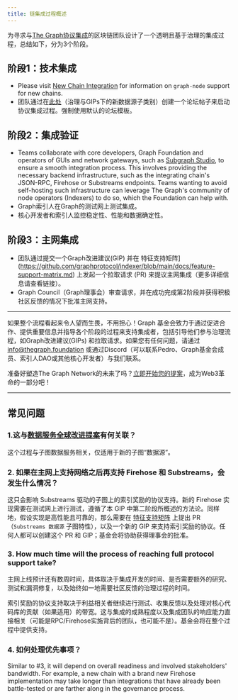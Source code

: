 ```yaml
---
title: 链集成过程概述
---
```


为寻求与[The Graph协议集成](https://forum.thegraph.com/t/gip-0057-chain-integration-process/4468)的区块链团队设计了一个透明且基于治理的集成过程，总结如下，分为3个阶段。

## 阶段1：技术集成

- Please visit [New Chain Integration](/indexing/new-chain-integration/) for information on `graph-node` support for new chains.
- 团队通过在[此处](https://forum.thegraph.com/c/governance-gips/new-chain-support/71)（治理与GIPs下的新数据源子类别）创建一个论坛帖子来启动协议集成过程。强制使用默认的论坛模板。

## 阶段2：集成验证

- Teams collaborate with core developers, Graph Foundation and operators of GUIs and network gateways, such as [Subgraph Studio](https://thegraph.com/studio/), to ensure a smooth integration process. This involves providing the necessary backend infrastructure, such as the integrating chain's JSON-RPC, Firehose or Substreams endpoints. Teams wanting to avoid self-hosting such infrastructure can leverage The Graph's community of node operators (Indexers) to do so, which the Foundation can help with.
- Graph索引人在Graph的测试网上测试集成。
- 核心开发者和索引人监控稳定性、性能和数据确定性。

## 阶段3：主网集成

- 团队通过提交一个Graph改进建议(GIP) 并在 特征支持矩阵](https://github.com/graphprotocol/indexer/blob/main/docs/feature-support-matrix.md) 上发起一个拉取请求 (PR) 来提议主网集成（更多详细信息请查看链接）。
- Graph Council（Graph理事会）审查请求，并在成功完成第2阶段并获得积极社区反馈的情况下批准主网支持。

---

如果整个流程看起来令人望而生畏，不用担心！Graph 基金会致力于通过促进合作、提供重要信息并指导各个阶段的过程来支持集成者，包括引导他们参与治理流程，如Graph改进建议(GIPs) 和拉取请求。如果您有任何问题，请通过 [info@thegraph.foundation](mailto:info@thegraph.foundation) 或通过Discord（可以联系Pedro、Graph基金会成员、索引人DAO或其他核心开发者）与我们联系。

准备好塑造The Graph Network的未来了吗？[立即开始您的提案](https://github.com/graphprotocol/graph-improvement-proposals/blob/main/gips/0057-chain-integration-process.md)，成为Web3革命的一部分吧！

---

## 常见问题

### 1.这与[数据服务全球改进提案](https://forum.thegraph.com/t/gip-0042-a-world-of-data-services/3761)有何关联？

这个过程与子图数据服务相关，仅适用于新的子图“数据源”。

### 2. 如果在主网上支持网络之后再支持 Firehose 和 Substreams，会发生什么情况？

这只会影响 Substreams 驱动的子图上的索引奖励的协议支持。新的 Firehose 实现需要在测试网上进行测试，遵循了本 GIP 中第二阶段所概述的方法论。同样地，假设实现是高性能且可靠的，那么需要在 [特征支持矩阵](https://github.com/graphprotocol/indexer/blob/main/docs/feature-support-matrix.md) 上提出 PR（`Substreams 数据源` 子图特性），以及一个新的 GIP 来支持索引奖励的协议。任何人都可以创建这个 PR 和 GIP；基金会将协助获得理事会的批准。

### 3. How much time will the process of reaching full protocol support take?

主网上线预计还有数周时间，具体取决于集成开发的时间、是否需要额外的研究、测试和漏洞修复，以及始终如一地需要社区反馈的治理过程的时间。

索引奖励的协议支持取决于利益相关者继续进行测试、收集反馈以及处理对核心代码库的贡献（如果适用）的带宽。这与集成的成熟程度以及集成团队的响应能力直接相关（可能是RPC/Firehose实施背后的团队，也可能不是）。基金会将在整个过程中提供支持。

### 4. 如何处理优先事项？

Similar to #3, it will depend on overall readiness and involved stakeholders' bandwidth. For example, a new chain with a brand new Firehose implementation may take longer than integrations that have already been battle-tested or are farther along in the governance process.

